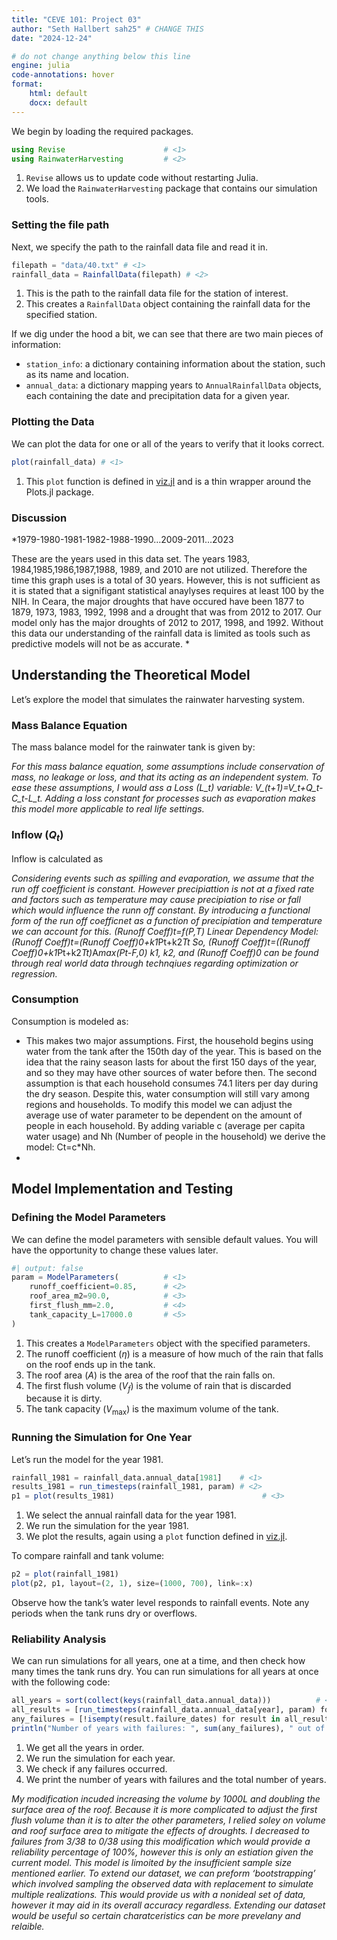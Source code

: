 ```yaml
---
title: "CEVE 101: Project 03"
author: "Seth Hallbert sah25" # CHANGE THIS
date: "2024-12-24"

# do not change anything below this line
engine: julia
code-annotations: hover
format:
    html: default
    docx: default
---
```


We begin by loading the required packages.

```julia
using Revise                      # <1>
using RainwaterHarvesting         # <2>
```

1. `Revise` allows us to update code without restarting Julia.
2. We load the `RainwaterHarvesting` package that contains our simulation tools.

### Setting the file path

Next, we specify the path to the rainfall data file and read it in.

```julia
filepath = "data/40.txt" # <1>   
rainfall_data = RainfallData(filepath) # <2>
```

1. This is the path to the rainfall data file for the station of interest.
2. This creates a `RainfallData` object containing the rainfall data for the specified station.

If we dig under the hood a bit, we can see that there are two main pieces of information:

- `station_info`: a dictionary containing information about the station, such as its name and location.
- `annual_data`: a dictionary mapping years to `AnnualRainfallData` objects, each containing the date and precipitation data for a given year.

### Plotting the Data

We can plot the data for one or all of the years to verify that it looks correct.

```julia
plot(rainfall_data) # <1>
```

1. This `plot` function is defined in [viz.jl](./RainwaterHarvesting/src/viz.jl) and is a thin wrapper around the Plots.jl package.

### Discussion

*1979-1980-1981-1982-1988-1990...2009-2011...2023

These are the years used in this data set. The years 1983, 1984,1985,1986,1987,1988, 1989, and 2010 are not utilized. Therefore the time this graph uses is a total of 30 years. However, this is not sufficient as it is stated that a signifigant statistical anaylyses requires at least 100 by the NIH. In Ceara, the major droughts that have occured have been 1877 to 1879, 1973, 1983, 1992, 1998 and a drought that was from 2012 to 2017. Our model only has the major droughts of 2012 to 2017, 1998, and 1992. Without this data our understanding of the rainfall data is limited as tools such as predictive models will not be as accurate. *

## Understanding the Theoretical Model

Let's explore the model that simulates the rainwater harvesting system.

### Mass Balance Equation

The mass balance model for the rainwater tank is given by:

*For this mass balance equation, some assumptions include conservation of mass, no leakage or loss, and that its acting as an independent system. To ease these assumptions, I would ass a Loss (L_t) variable: V_(t+1)=V_t+Q_t-C_t-L_t. Adding a loss constant for processes such as evaporation makes this model more applicable to real life settings. *

### Inflow ($Q_t$)

Inflow is calculated as

*Considering events such as spilling and evaporation, we assume that the run off coefficient is constant. However precipiattion is not at a fixed rate and factors such as temperature may cause precipiation to rise or fall which would influence the runn off constant. By introducing a functional form of the run off coefficnet as a function of precipiation and temperature we can account for this. (Runoff Coeff)t=f(P,T)
Linear Dependency Model: (Runoff Coeff)t=(Runoff Coeff)0+k1*Pt+k2*Tt
So, (Runoff Coeff)t=((Runoff Coeff)0+k1*Pt+k2*Tt)*A*max(Pt-F,0)
k1, k2, and (Runoff Coeff)0 can be found through real world data through technqiues regarding optimization or regression. *

### Consumption

Consumption is modeled as:

*
This makes two major assumptions.
First, the household begins using water from the tank after the 150th day of the year.
This is based on the idea that the rainy season lasts for about the first 150 days of the year, and so they may have other sources of water before then.
The second assumption is that each household consumes 74.1 liters per day during the dry season. Despite this, water consumption will still vary among regions and households. 
To modify this model we can adjust the average use of water parameter to be dependent on the amount of people in each household. By adding variable c (average per capita water usage) and Nh (Number of people in the household) we derive the model: Ct=c*Nh.  
*

## Model Implementation and Testing

### Defining the Model Parameters

We can define the model parameters with sensible default values.
You will have the opportunity to change these values later.

```julia
#| output: false
param = ModelParameters(          # <1>
    runoff_coefficient=0.85,      # <2>
    roof_area_m2=90.0,            # <3>
    first_flush_mm=2.0,           # <4>
    tank_capacity_L=17000.0       # <5>
)
```

1. This creates a `ModelParameters` object with the specified parameters.
2. The runoff coefficient ($\eta$) is a measure of how much of the rain that falls on the roof ends up in the tank.
3. The roof area ($A$) is the area of the roof that the rain falls on.
4. The first flush volume ($V_f$) is the volume of rain that is discarded because it is dirty.
5. The tank capacity ($V_\text{max}$) is the maximum volume of the tank.

### Running the Simulation for One Year

Let's run the model for the year 1981.

```julia
rainfall_1981 = rainfall_data.annual_data[1981]    # <1>
results_1981 = run_timesteps(rainfall_1981, param) # <2>
p1 = plot(results_1981)                                 # <3>
```

1. We select the annual rainfall data for the year 1981.
2. We run the simulation for the year 1981.
3. We plot the results, again using a `plot` function defined in [viz.jl](./RainwaterHarvesting/src/viz.jl).

To compare rainfall and tank volume:

```julia
p2 = plot(rainfall_1981)
plot(p2, p1, layout=(2, 1), size=(1000, 700), link=:x)
```

Observe how the tank's water level responds to rainfall events.
Note any periods when the tank runs dry or overflows.

### Reliability Analysis

We can run simulations for all years, one at a time, and then check how many times the tank runs dry.
You can run simulations for all years at once with the following code:

```julia
all_years = sort(collect(keys(rainfall_data.annual_data)))          # <1>
all_results = [run_timesteps(rainfall_data.annual_data[year], param) for year in all_years]   # <2>
any_failures = [!isempty(result.failure_dates) for result in all_results]  # <3>
println("Number of years with failures: ", sum(any_failures), " out of ", length(all_years))  # <4>
```

1. We get all the years in order.
2. We run the simulation for each year.
3. We check if any failures occurred.
4. We print the number of years with failures and the total number of years.

*My modification incuded increasing the volume by 1000L and doubling the surface area of the roof. Because it is more complicated to adjust the first flush volume than it is to alter the other parameters, I relied soley on volume and roof surface area to mitigate the effects of droughts. I decreased to failures from 3/38 to 0/38 using this modification which would provide a reliability percentage of 100%, however this is only an estiation given the current model. This model is limoited by the insufficient sample size mentioned earlier. To extend our dataset, we can preform 'bootstrapping' which involved sampling the observed data with replacement to simulate multiple realizations. This would provide us with a nonideal set of data, however it may aid in its overall accuracy regardless. Extending our dataset would be useful so certain charatceristics can be more prevelany and relaible. *